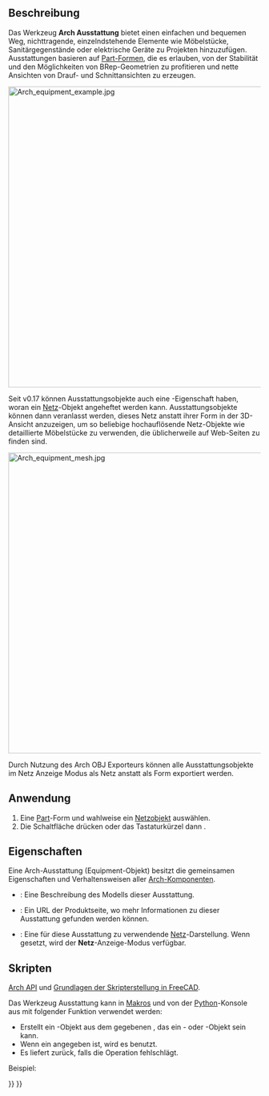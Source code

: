 <languages/>

{{Docnav/de
|[[Arch_Truss/de|Fachwerkträger]]
|[[Arch_Rebar/de|Bewehrung]]
|[[BIM_Workbench/de|BIM]]
|IconL=Arch_Truss.svg
|IconR=Arch_Rebar.svg
|IconC=Workbench_BIM.svg
}}

{{VeryImportantMessage|DIESER BEFEHL IST BESTANDTEIL DES INTEGRIERTEN ARBEITSBEREICHS [[BIM_Workbench/de|BIM]] IN V1.0<br>
Diese Seite wurde für diese Version aktualisiert.}}

{{GuiCommand/de
|Name=Arch Equipment
|Name/de=Arch Ausstattung
|MenuLocation=3D/BIM → Ausstattung
|Workbenches=[[BIM_Workbench/de|BIM]]
|Shortcut={{KEY|E}} {{KEY|Q}}
|SeeAlso=
}}

<span id="Description"></span>
==Beschreibung== 

Das Werkzeug '''Arch Ausstattung''' bietet einen einfachen und bequemen Weg, nichttragende, einzelndstehende Elemente wie Möbelstücke, Sanitärgegenstände oder elektrische Geräte zu Projekten hinzuzufügen. Ausstattungen basieren auf [[Part_Workbench/de|Part-Formen]], die es erlauben, von der Stabilität und den Möglichkeiten von BRep-Geometrien zu profitieren und nette Ansichten von Drauf- und Schnittansichten zu erzeugen. 

[[Image:Arch equipment example.jpg|600px]]
{{Caption|Möbelobjekte, die in einem  [[Arch_Equipment|Arch Ausstattung]] Objekt eingeschlossen sind. Die flachen Projektionen können mit dem [[Draft_Shape2DView/de|Entwurf Shape2DAnsicht]] Werkzeug erhalten werden.}}

Seit v0.17 können Ausstattungsobjekte auch eine {{PropertyData/de|HiRes}}-Eigenschaft haben, woran ein [[Mesh_Workbench/de|Netz]]-Objekt angeheftet werden kann. Ausstattungsobjekte können dann veranlasst werden, dieses Netz anstatt ihrer Form in der 3D-Ansicht anzuzeigen, um so beliebige hochauflösende Netz-Objekte wie detaillierte Möbelstücke zu verwenden, die üblicherweile auf Web-Seiten zu finden sind.

[[Image:Arch equipment mesh.jpg|600px]]
{{Caption|Möbelobjekte innerhalb eines [[Arch Equipment/de|Arch Ausstattung]] Objekts, mit einem beigefügten hochauflösenden Netz}}

Durch Nutzung des Arch OBJ Exporteurs können alle Ausstattungsobjekte im Netz Anzeige Modus als Netz anstatt als Form exportiert werden.

<span id="Usage"></span>
==Anwendung==

# Eine [[Part_Workbench/de|Part]]-Form und wahlweise ein [[Mesh_Workbench/de|Netzobjekt]] auswählen.
# Die Schaltfläche {{Button|[[Image:Arch_Equipment.svg|16px]] [[Arch_Equipment/de|Ausstattung]]}} drücken oder das Tastaturkürzel {{KEY|E}} dann {{KEY|Q}}.

<span id="Properties"></span>
==Eigenschaften==

Eine Arch-Ausstattung (Equipment-Objekt) besitzt die gemeinsamen Eigenschaften und Verhaltensweisen aller [[Arch_Component/de|Arch-Komponenten]].

* {{PropertyData/de|Model}}: Eine Beschreibung des Modells dieser Ausstattung.
* {{PropertyData/de|Url}}: Ein URL der Produktseite, wo mehr Informationen zu dieser Ausstattung gefunden werden können.
* {{PropertyData/de|Mesh}}: Eine für diese Ausstattung zu verwendende [[Mesh Workbench/de|Netz]]-Darstellung. Wenn gesetzt, wird der '''Netz'''-Anzeige-Modus verfügbar.

<span id="Scripting"></span>
==Skripten==

{{Emphasis|Siehe auch:}} [[Arch_API/de|Arch API]] und [[FreeCAD_Scripting_Basics/de|Grundlagen der Skripterstellung in FreeCAD]].

Das Werkzeug Ausstattung kann in [[macros/de|Makros]] und von der [[Python/de|Python]]-Konsole aus mit folgender Funktion verwendet werden:
{{Code|code=
Equipment = makeEquipment(baseobj=None, placement=None, name="Equipment")
}}

* Erstellt ein {{incode|Equipment}}-Objekt aus dem gegebenen {{incode|baseobj}}, das ein {{incode|Part}}- oder {{incode|Mesh}}-Objekt sein kann.
* Wenn ein {{incode|Placement}} angegeben ist, wird es benutzt.
* Es liefert {{incode|None}} zurück, falls die Operation fehlschlägt.

Beispiel:
{{Code|code=
import FreeCAD, Arch

Box = FreeCAD.ActiveDocument.addObject("Part::Box", "Box")
Box.Length = 500
Box.Width = 2000
Box.Height = 600

Equip = Arch.makeEquipment(Box)
FreeCAD.ActiveDocument.recompute()
}}


{{Docnav/de
|[[Arch_Truss/de|Fachwerkträger]]
|[[Arch_Rebar/de|Bewehrung]]
|[[BIM_Workbench/de|BIM]]
|IconL=Arch_Truss.svg
|IconR=Arch_Rebar.svg
|IconC=Workbench_BIM.svg
}}

{{BIM_Tools_navi{{#translation:}}}}
{{Userdocnavi{{#translation:}}}}